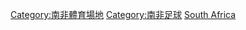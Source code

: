 {{Commonscat|Association football venues in South Africa}}

[[Category:南非體育場地|Category:南非體育場地]]
[[Category:南非足球|Category:南非足球]]
[[Category:各國足球場|South Africa]]